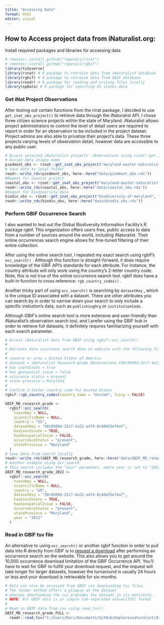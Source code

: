 ```yaml
---
title: "Accessing Data"
format: html
editor: visual
---
```


## How to Access project data from iNaturalist.org:

Install required packages and libraries for accessing data.

```r
# remotes::install_github("ropensci/rinat")
# remotes::install_github("ropensci/rgbif")
library(tidyverse)
library(rinat) # R package to retreive data from iNaturalist database
library(rgbif) # R package to retreive data from GBIF database
library(readr) # R package for reading and writing files locally
library(spData) # R package for importing US states data
```

### Get iNat Project Observations

After testing out certain functions from the rinat package, I decided to use `get_inat_obs_project()` to retrieve data through the iNaturalist API. I chose three citizen science projects within the state of Maryland. iNaturalist allows project administrators to control the level of detail users are required to report in order for an observation to be included in the project dataset. Project admins are also able to privatize their project's data. These three projects varying levels of observation detail, however data are accessible to any public user.

```r
# Access selected iNaturalist projects' observations using rinat::get_inat_obs_project()
# Assign data unique name
piedmont_obs <- rinat::get_inat_obs_project("maryland-master-naturalist-program-piedmont-region", type = "observations")
# Save data to local folder
readr::write_rds(piedmont_obs, here::here("data/piedmont_obs.rds"))
#Repeat for coastal project
coastal_obs <- rinat::get_inat_obs_project("maryland-master-naturalist-program-coastal-plain", type = "observations")
readr::write_rds(coastal_obs, here::here("data/coastal_obs.rds"))
#Repeat for biodiversity data
biodiv_obs <- rinat::get_inat_obs_project("biodiversity-of-maryland", type = "observations")
readr::write_rds(biodiv_obs, here::here("data/biodiv_obs.rds"))
```

### Perform GBIF Occurrence Search

I also wanted to test out the Global Biodiversity Information Facility's R package rgbif. This organization offers users free, public access to data from a number of sources around the world, including iNaturalist. Their online occurrences search engine allows for fine-tuned filtering of their entire collection.

After using the online search tool, I repeated my exact search using rgbif's `occ_search()` . Although this function is straight-forward, it does require knowledge of the GBIF API's standards for each attribute. For instance, the country attribute will only work using the country's 2-letter country code. Note, this is not true of the online occurrence search tool. rgbif does have a built-in function to cross reference: `rgb_country_codes()` .

Another tricky part of using `occ_search()` is searching by `datasetKey` , which is the unique ID associated with a dataset. There are other attributes you can search by in order to narrow down your search to only include a specific instiution's data, such as `publishingOrg` or `institutionCode` .

Although GBIF's online search tool is more extensive and user-friendly than iNaturalist's observation search tool, and I prefer using the GBIF hub in order to retrieve full datasets, it definitely requires familiarizing yourself with each search parameter.

```r
# Access iNaturalist data from GBIF using rgbif::occ_search()
#
# Recreate data occurance search done on website with the following filters:
#
# country or area = United States of America
# dataset = iNaturalist Research-grade Observations (50c9509d-22c7-4a22-a47d-8c48425ef4a7)
# has coordinate = true
# has geospatial issue = false
# occurance statis = present
# state province = Maryland
#
# Confirm 2-letter country code for United States
rgbif::rgb_country_codes(country_name = "United", fuzzy = FALSE)

GBIF_MD_research_grade <-
  rgbif::occ_search(
    taxonKey = NULL,
    scientificName = NULL,
    country = "US",
    datasetKey = "50c9509d-22c7-4a22-a47d-8c48425ef4a7",
    hasCoordinate = TRUE,
    hasGeospatialIssue = FALSE,
    occurrenceStatus = "present",
    stateProvince = "Maryland"
  )
# Save data from search locally
readr::write_rds(GBIF_MD_research_grade, here::here("data/GBIF_MD_research_grade.rds"))
# Another example using occ_search
# This search includes the "year" parameter, where year is set to "2022"
GBIF_MD_research_grade_2022 <-
  rgbif::occ_search(
    taxonKey = NULL,
    scientificName = NULL,
    country = "US",
    datasetKey = "50c9509d-22c7-4a22-a47d-8c48425ef4a7",
    hasCoordinate = TRUE,
    hasGeospatialIssue = FALSE,
    occurrenceStatus = "present",
    stateProvince = "Maryland",
    year = "2022"
  )
```

### Read in GBIF tsv file

An alternative to using `occ_search()` or another rgbif function in order to pull data into R directly from GBIF is to [request a download](https://www.gbif.org/occurrence/download) after performing an occurrence search on the website. This also allows you to get around the 10,000 occurrence download limitation of the GBIF Occurrence API. You'll have to wait for GBIF to fulfill your download request, and the request will take longer for larger datasets, however the turnaround is usually 24 hours or less and your download is retrievable for six-months.

```r
# Data can also be accessed from GBIF via downloading tsv files.
# The former method offers a glimpse at the dataset
# whereas downloading the csv provides the dataset in its entireity.
# NOTE: All GBIF data is in simple tab-separated values(TSV) format
#
# Read in GBIF data from csv using read_tsv()
GBIF_MD_research_grade_FULL <-
  readr::read_tsv("C:/Users/Kari/Documents/GitHub/exploreinaturalist/data/GBIF_MD_research_grade.csv")
```
